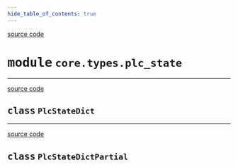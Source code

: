 ```yaml
---
hide_table_of_contents: true
---
```


<!-- markdownlint-disable -->

<a href="https://github.com/tum-esm/pyra/tree/main/packages/core/types/plc_state.py#L0" className="SourceCodeLinkBadge">source code</a>

# <kbd>module</kbd> `core.types.plc_state`






---

<a href="https://github.com/tum-esm/pyra/tree/main/packages/core/types/plc_state.py#L90" className="SourceCodeLinkBadge">source code</a>

## <kbd>class</kbd> `PlcStateDict`








---

<a href="https://github.com/tum-esm/pyra/tree/main/packages/core/types/plc_state.py#L100" className="SourceCodeLinkBadge">source code</a>

## <kbd>class</kbd> `PlcStateDictPartial`








